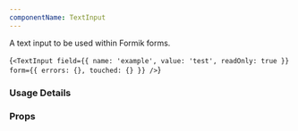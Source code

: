 ```yaml
---
componentName: TextInput
---
```


A text input to be used within Formik forms.

<LiveComponent>{`<TextInput
  field={{ name: 'example', value: 'test', readOnly: true }}
  form={{ errors: {}, touched: {} }}
/>`}</LiveComponent>

### Usage Details

<UsageDetails packageName="@hashicorp/react-text-input" />

### Props

<PropsTable props={componentProps} />
